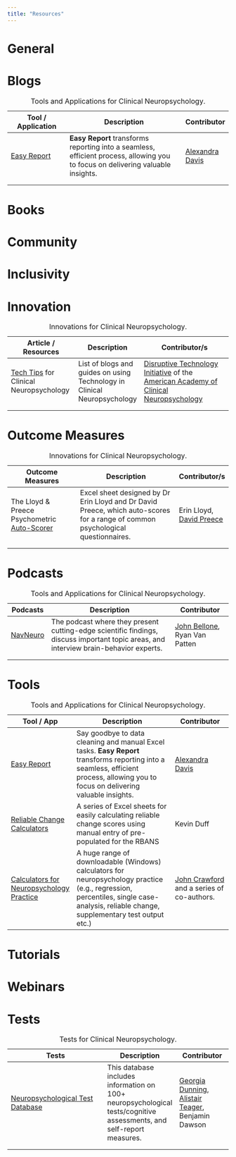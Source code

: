 ```yaml
---
title: "Resources"
---
```


# General

# Blogs

+----------------------------------------------------------------+---------------------------------------------------------------------------------------------------------------------------------+------------------------------------+
| Tool / Application                                             | Description                                                                                                                     | Contributor                        |
+================================================================+=================================================================================================================================+====================================+
| [Easy Report](https://npscoresheet-b0f9fbefac84.herokuapp.com) | **Easy Report** transforms reporting into a seamless, efficient process, allowing you to focus on delivering valuable insights. | [Alexandra Davis](#alexneuropsych) |
+----------------------------------------------------------------+---------------------------------------------------------------------------------------------------------------------------------+------------------------------------+
|                                                                |                                                                                                                                 |                                    |
+----------------------------------------------------------------+---------------------------------------------------------------------------------------------------------------------------------+------------------------------------+
|                                                                |                                                                                                                                 |                                    |
+----------------------------------------------------------------+---------------------------------------------------------------------------------------------------------------------------------+------------------------------------+

: Tools and Applications for Clinical Neuropsychology.

# Books

# Community

# Inclusivity

# Innovation

+---------------------------------------------------------------------------------------------------------------+--------------------------------------------------------------------------+----------------------------------------------------------------------------------------------------------------------------------------------------------------------+
| Article / Resources                                                                                           | Description                                                              | Contributor/s                                                                                                                                                        |
+===============================================================================================================+==========================================================================+======================================================================================================================================================================+
| [Tech Tips](https://theaacn.org/disruptive-technology-initiative/dti-tech-tips/) for Clinical Neuropsychology | List of blogs and guides on using Technology in Clinical Neuropsychology | [Disruptive Technology Initiative](https://theaacn.org/disruptive-technology-initiative/) of the [American Academy of Clinical Neuropsychology](https://theaacn.org) |
+---------------------------------------------------------------------------------------------------------------+--------------------------------------------------------------------------+----------------------------------------------------------------------------------------------------------------------------------------------------------------------+
|                                                                                                               |                                                                          |                                                                                                                                                                      |
+---------------------------------------------------------------------------------------------------------------+--------------------------------------------------------------------------+----------------------------------------------------------------------------------------------------------------------------------------------------------------------+
|                                                                                                               |                                                                          |                                                                                                                                                                      |
+---------------------------------------------------------------------------------------------------------------+--------------------------------------------------------------------------+----------------------------------------------------------------------------------------------------------------------------------------------------------------------+

: Innovations for Clinical Neuropsychology.

# Outcome Measures

+---------------------------------------------------------------------------------------+----------------------------------------------------------------------------------------------------------------------------------+--------------------------------------------+
| Outcome Measures                                                                      | Description                                                                                                                      | Contributor/s                              |
+=======================================================================================+==================================================================================================================================+============================================+
| The Lloyd & Preece Psychometric [Auto-Scorer](https://psychologywa.com/psychometric/) | Excel sheet designed by Dr Erin Lloyd and Dr David Preece, which auto-scores for a range of common psychological questionnaires. | Erin Lloyd, [David Preece](#drdavidpreece) |
+---------------------------------------------------------------------------------------+----------------------------------------------------------------------------------------------------------------------------------+--------------------------------------------+
|                                                                                       |                                                                                                                                  |                                            |
+---------------------------------------------------------------------------------------+----------------------------------------------------------------------------------------------------------------------------------+--------------------------------------------+
|                                                                                       |                                                                                                                                  |                                            |
+---------------------------------------------------------------------------------------+----------------------------------------------------------------------------------------------------------------------------------+--------------------------------------------+

: Innovations for Clinical Neuropsychology.

# Podcasts

+--------------------------------------+---------------------------------------------------------------------------------------------------------------------------------------+-------------------------------------------------------------+
| Podcasts                             | Description                                                                                                                           | Contributor                                                 |
+======================================+=======================================================================================================================================+=============================================================+
| [NavNeuro](https://www.navneuro.com) | The podcast where they present cutting-edge scientific findings, discuss important topic areas, and interview brain-behavior experts. | [John Bellone](https://x.com/johnabellone), Ryan Van Patten |
+--------------------------------------+---------------------------------------------------------------------------------------------------------------------------------------+-------------------------------------------------------------+
|                                      |                                                                                                                                       |                                                             |
+--------------------------------------+---------------------------------------------------------------------------------------------------------------------------------------+-------------------------------------------------------------+
|                                      |                                                                                                                                       |                                                             |
+--------------------------------------+---------------------------------------------------------------------------------------------------------------------------------------+-------------------------------------------------------------+

: Tools and Applications for Clinical Neuropsychology.

# Tools

+------------------------------------------------------------------------------------------------------------+----------------------------------------------------------------------------------------------------------------------------------------------------------------------------------------+------------------------------------------------------------------------------------------------------------+
| Tool / App                                                                                                 | Description                                                                                                                                                                            | Contributor                                                                                                |
+============================================================================================================+========================================================================================================================================================================================+============================================================================================================+
| [Easy Report](https://npscoresheet-b0f9fbefac84.herokuapp.com)                                             | Say goodbye to data cleaning and manual Excel tasks. **Easy Report** transforms reporting into a seamless, efficient process, allowing you to focus on delivering valuable insights.   | [Alexandra Davis](#alexneuropsych)                                                                         |
+------------------------------------------------------------------------------------------------------------+----------------------------------------------------------------------------------------------------------------------------------------------------------------------------------------+------------------------------------------------------------------------------------------------------------+
| [Reliable Change Calculators](https://www.navneuro.com/132/)                                               | A series of Excel sheets for easily calculating reliable change scores using manual entry of pre-populated for the RBANS                                                               | Kevin Duff                                                                                                 |
+------------------------------------------------------------------------------------------------------------+----------------------------------------------------------------------------------------------------------------------------------------------------------------------------------------+------------------------------------------------------------------------------------------------------------+
| [Calculators for Neuropsychology Practice](https://homepages.abdn.ac.uk/j.crawford/pages/dept/psychom.htm) | A huge range of downloadable (Windows) calculators for neuropsychology practice (e.g., regression, percentiles, single case-analysis, reliable change, supplementary test output etc.) | [John Crawford](https://homepages.abdn.ac.uk/j.crawford/pages/dept/index.html) and a series of co-authors. |
+------------------------------------------------------------------------------------------------------------+----------------------------------------------------------------------------------------------------------------------------------------------------------------------------------------+------------------------------------------------------------------------------------------------------------+

: Tools and Applications for Clinical Neuropsychology.

# Tutorials

# Webinars

# Tests

+------------------------------------------------------------------------------------------------------------------------------------------------------------------------------+----------------------------------------------------------------------------------------------------------------------+-------------------------------------------------------------------------------------------------+
| Tests                                                                                                                                                                        | Description                                                                                                          | Contributor                                                                                     |
+==============================================================================================================================================================================+======================================================================================================================+=================================================================================================+
| [Neuropsychological Test Database](https://www.researchgate.net/publication/336605389_Neuropsychological_Tests_Cognitive_Assessments_-_Database_of_test-related_information) | This database includes information on 100+ neuropsychological tests/cognitive assessments, and self-report measures. | [Georgia Dunning](#georgiadunning8), [Alistair Teager](https://x.com/ajteager), Benjamin Dawson |
+------------------------------------------------------------------------------------------------------------------------------------------------------------------------------+----------------------------------------------------------------------------------------------------------------------+-------------------------------------------------------------------------------------------------+
|                                                                                                                                                                              |                                                                                                                      |                                                                                                 |
+------------------------------------------------------------------------------------------------------------------------------------------------------------------------------+----------------------------------------------------------------------------------------------------------------------+-------------------------------------------------------------------------------------------------+
|                                                                                                                                                                              |                                                                                                                      |                                                                                                 |
+------------------------------------------------------------------------------------------------------------------------------------------------------------------------------+----------------------------------------------------------------------------------------------------------------------+-------------------------------------------------------------------------------------------------+

: Tests for Clinical Neuropsychology.
